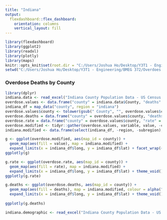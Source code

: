 ```yaml
---
title: "Indiana"
output: 
  flexdashboard::flex_dashboard:
    orientation: columns
    vertical_layout: fill
---
```


```r
library(flexdashboard)
library(ggplot2)
library(readxl)
library(plotly)
library(maps)
knitr::opts_knit$set(root.dir = "C:/Users/Joshua Ho/Desktop/Y3T1 - Engineering/BMEG 372/Overdoes Lifeline/")
setwd("C:/Users/Joshua Ho/Desktop/Y3T1 - Engineering/BMEG 372/Overdoes Lifeline")

```


### Overdose Deaths by County

```r

library(dplyr)
indiana.data <- read_excel("Indiana County Population Data - US Census.xlsx", sheet = "Drug Overdose Mortality Rate")
overdose.values <- data.frame("county" = indiana.data$County, "deaths" = indiana.data$`# Drug Overdose Deaths`, "rate" = indiana.data$`# Drug Overdose Death Rate`)
indiana_df = map_data("county", region = "indiana")
overdose.values$county <- tolower(gsub(" County", "", overdose.values$county))
overdose.deaths = data.frame("county" = overdose.values$county, "deaths" = indiana.data$`# Drug Overdose Deaths`)
overdose.rate = data.frame("county" = overdose.values$county, "rate" = indiana.data$`# Drug Overdose Death Rate`)
overdose.modified <- tidyr::gather(overdose.values, variable, value, -county)
indiana.modified <- data.frame(select(indiana_df, -region, -subregion), "region" = indiana_df$subregion)

g <- ggplot(overdose.modified, aes(map_id = county)) +
  geom_map(aes(fill = value), map = indiana.modified) +
  expand_limits(x = indiana_df$long, y = indiana_df$lat) + facet_wrap(~ variable) + theme_void()
ggplotly(g)

g.rate <- ggplot(overdose.rate, aes(map_id = county)) +
  geom_map(aes(fill = rate), map = indiana.modified) +
  expand_limits(x = indiana_df$long, y = indiana_df$lat) + theme_void() 
ggplotly(g.rate)

g.deaths <- ggplot(overdose.deaths, aes(map_id = county)) +
  geom_map(aes(fill = deaths), map = indiana.modified, colour = alpha("white", 1/2), size = 0.2) +
  expand_limits(x = indiana_df$long, y = indiana_df$lat) + theme_void() + scale_fill_gradient(low="blue", high="red")
  
ggplotly(g.deaths)

```


```r
indiana.demographic <- read_excel("Indiana County Population Data - US Census.xlsx", sheet = "2020 Demographic Data", skip = 2)


```




